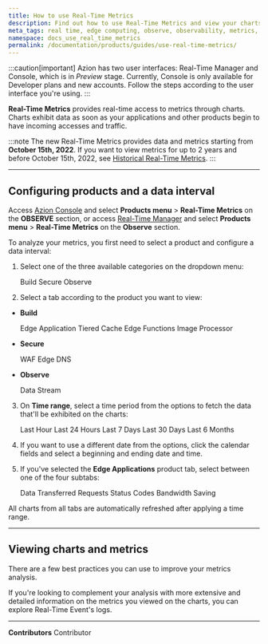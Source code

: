 ```yaml
---
title: How to use Real-Time Metrics
description: Find out how to use Real-Time Metrics and view your charts on Azion.
meta_tags: real time, edge computing, observe, observability, metrics, data, events, security
namespace: docs_use_real_time_metrics
permalink: /documentation/products/guides/use-real-time-metrics/
---
```



:::caution[important]
Azion has two user interfaces: Real-Time Manager and Console, which is in *Preview* stage. Currently, Console is only available for Developer plans and new accounts. Follow the steps according to the user interface you're using.
:::

**Real-Time Metrics** provides real-time access to metrics through charts. Charts exhibit data as soon as your applications and other products begin to have incoming accesses and traffic.

<LinkButton link="/en/documentation/products/observe/real-time-metrics/" label="go to Real-Time Metrics reference" outlined />

:::note
The new Real-Time Metrics provides data and metrics starting from **October 15th, 2022**. If you want to view metrics for up to 2 years and before October 15th, 2022, see [Historical Real-Time Metrics](/en/documentation/products/observe/historical-real-time-metrics/).
:::

---

## Configuring products and a data interval

Access [Azion Console](https://console.azion.com/) and select **Products menu** > **Real-Time Metrics** on the **OBSERVE** section, or access [Real-Time Manager](https://manager.azion.com/) and select **Products menu** > **Real-Time Metrics** on the **Observe** section.

To analyze your metrics, you first need to select a product and configure a data interval:

1. Select one of the three available categories on the dropdown menu:

    <Tag severity="info" client:only="vue">Build</Tag> <Tag severity="info" client:only="vue">Secure</Tag> <Tag severity="info" client:only="vue">Observe</Tag>

2. Select a tab according to the product you want to view:

-  **Build**

    <Tag severity="info" client:only="vue">Edge Application</Tag> <Tag severity="info" client:only="vue">Tiered Cache</Tag> <Tag severity="info" client:only="vue">Edge Functions</Tag> <Tag severity="info" client:only="vue">Image Processor</Tag>

- **Secure**

    <Tag severity="info" client:only="vue">WAF</Tag> <Tag severity="info" client:only="vue">Edge DNS</Tag>

- **Observe**

    <Tag severity="info" client:only="vue">Data Stream</Tag>

3. On **Time range**, select a time period from the options to fetch the data that'll be exhibited on the charts:

    <Tag severity="info" client:only="vue">Last Hour</Tag> <Tag severity="info" client:only="vue">Last 24 Hours</Tag> <Tag severity="info" client:only="vue">Last 7 Days</Tag> <Tag severity="info" client:only="vue">Last 30 Days</Tag> <Tag severity="info" client:only="vue">Last 6 Months</Tag>

4. If you want to use a different date from the options, click the calendar fields and select a beginning and ending date and time.
5. If you've selected the **Edge Applications** product tab, select between one of the four subtabs:

    <Tag severity="info" client:only="vue">Data Transferred</Tag> <Tag severity="info" client:only="vue">Requests</Tag> <Tag severity="info" client:only="vue">Status Codes</Tag> <Tag severity="info" client:only="vue">Bandwidth Saving</Tag>

All charts from all tabs are automatically refreshed after applying a time range.

---

## Viewing charts and metrics

There are a few best practices you can use to improve your metrics analysis.

<LinkButton link="/en/documentation/products/guides/observe/analyze-metrics/" label="go to analyze metrics guide" outlined target="_blank" />

If you're looking to complement your analysis with more extensive and detailed information on the metrics you viewed on the charts, you can explore Real-Time Event's logs.

<LinkButton link="/en/documentation/products/observe/real-time-events/" label="go to Real-Time Events reference" outlined />


---


**Contributors** <ContributorList>Contributor</ContributorList>
